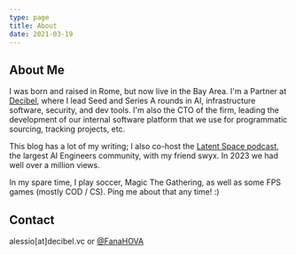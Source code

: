 ```yaml
---
type: page
title: About
date: 2021-03-19
---
```


## About Me

I was born and raised in Rome, but now live in the Bay Area. I'm a Partner at [Decibel](https://decibel.vc), where I lead Seed and Series A rounds in AI, infrastructure software, security, and dev tools. I'm also the CTO of the firm, leading the development of our internal software platform that we use for programmatic sourcing, tracking projects, etc.

This blog has a lot of my writing; I also co-host the [Latent Space podcast](https://latent.space/), the largest AI Engineers community, with my friend swyx. In 2023 we had well over a million views.

In my spare time, I play soccer, Magic The Gathering, as well as some FPS games (mostly COD / CS). Ping me about that any time! :)

## Contact

alessio[at]decibel.vc or [@FanaHOVA](https://twitter.com/fanahova)
